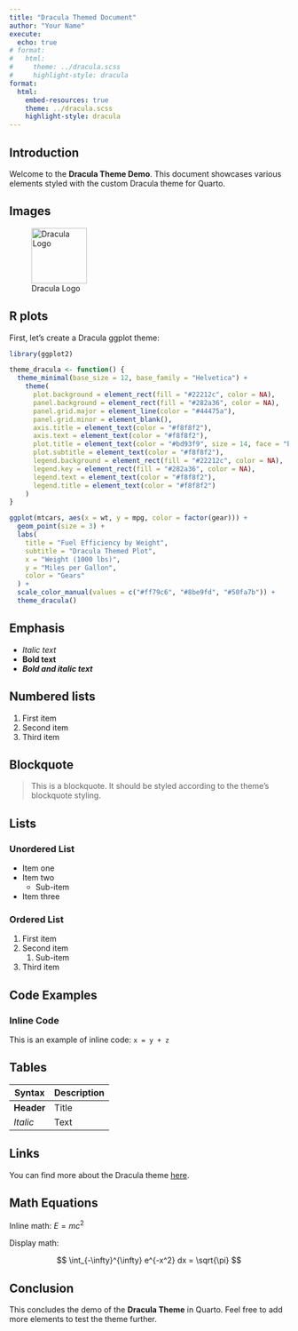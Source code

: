 ```yaml
---
title: "Dracula Themed Document"
author: "Your Name"
execute: 
  echo: true
# format:
#   html:
#     theme: ../dracula.scss
#     highlight-style: dracula
format:
  html:
    embed-resources: true
    theme: ../dracula.scss
    highlight-style: dracula
---
```


## Introduction

Welcome to the **Dracula Theme Demo**. This document showcases various elements styled with the custom Dracula theme for Quarto.

## Images

![Dracula Logo](https://draculatheme.com/images/hero/dracula-icon.svg){width=100}


## R plots

First, let's create a Dracula ggplot theme:

```r
library(ggplot2)

theme_dracula <- function() {
  theme_minimal(base_size = 12, base_family = "Helvetica") +
    theme(
      plot.background = element_rect(fill = "#22212c", color = NA),
      panel.background = element_rect(fill = "#282a36", color = NA),
      panel.grid.major = element_line(color = "#44475a"),
      panel.grid.minor = element_blank(),
      axis.title = element_text(color = "#f8f8f2"),
      axis.text = element_text(color = "#f8f8f2"),
      plot.title = element_text(color = "#bd93f9", size = 14, face = "bold"),
      plot.subtitle = element_text(color = "#f8f8f2"),
      legend.background = element_rect(fill = "#22212c", color = NA),
      legend.key = element_rect(fill = "#282a36", color = NA),
      legend.text = element_text(color = "#f8f8f2"),
      legend.title = element_text(color = "#f8f8f2")
    )
}
```

```r

ggplot(mtcars, aes(x = wt, y = mpg, color = factor(gear))) +
  geom_point(size = 3) +
  labs(
    title = "Fuel Efficiency by Weight",
    subtitle = "Dracula Themed Plot",
    x = "Weight (1000 lbs)",
    y = "Miles per Gallon",
    color = "Gears"
  ) +
  scale_color_manual(values = c("#ff79c6", "#8be9fd", "#50fa7b")) +
  theme_dracula()
```


## Emphasis

- *Italic text*
- **Bold text**
- ***Bold and italic text***

## Numbered lists

1. First item
2. Second item
3. Third item

## Blockquote

> This is a blockquote. It should be styled according to the theme's blockquote styling.

## Lists

### Unordered List

- Item one
- Item two
  - Sub-item
- Item three

### Ordered List

1. First item
2. Second item
   1. Sub-item
3. Third item

## Code Examples

### Inline Code

This is an example of inline code: `x = y + z`

## Tables

| Syntax      | Description |
|-------------|-------------|
| **Header**  | Title       |
| *Italic*    | Text        |

## Links

You can find more about the Dracula theme [here](https://draculatheme.com/).



## Math Equations

Inline math: $E = mc^2$

Display math:

$$
\int_{-\infty}^{\infty} e^{-x^2} dx = \sqrt{\pi}
$$

## Conclusion

This concludes the demo of the **Dracula Theme** in Quarto. Feel free to add more elements to test the theme further.


